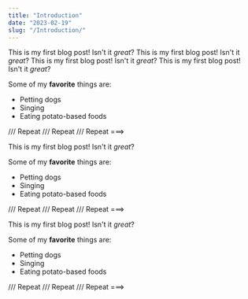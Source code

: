 ```yaml
---
title: "Introduction"
date: "2023-02-19"
slug: "/Introduction/"
---
```


This is my first blog post! Isn't it *great*? This is my first blog post! Isn't it *great*? This is my first blog post! Isn't it *great*? This is my first blog post! Isn't it *great*?

Some of my **favorite** things are:

* Petting dogs
* Singing
* Eating potato-based foods


/// Repeat /// Repeat /// Repeat ===> 


This is my first blog post! Isn't it *great*?

Some of my **favorite** things are:

* Petting dogs
* Singing
* Eating potato-based foods




/// Repeat /// Repeat /// Repeat ===> 

This is my first blog post! Isn't it *great*?

Some of my **favorite** things are:

* Petting dogs
* Singing
* Eating potato-based foods


/// Repeat /// Repeat /// Repeat ===> 